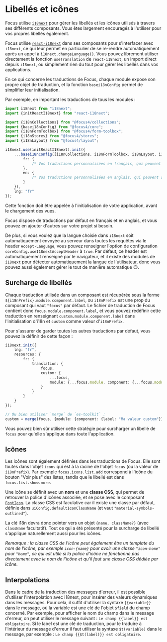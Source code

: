 
<Meta title="Les bases/Libellés et icônes" />

# Libellés et icônes

Focus utilise [`i18next`](https://www.i18next.com/) pour gérer les libellés et les icônes utilisés à travers ses différents composants. Vous êtes largement encouragés à l'utiliser pour vos propres libellés également.

Focus utilise [`react-i18next`](https://react.i18next.com/) dans ses composants pour s'interfacer avec `i18next`, ce qui leur permet en particulier de se re-rendre automatiquement après un appel à `i18next.changeLanguage()`. Vous pouvez librement utiliser directement la fonction `useTranslation` de `react-i18next`, un import direct depuis `i18next`, ou simplement rien du tout pour gérer les libellés dans vos applications.

En ce qui concerne les traductions de Focus, chaque module expose son propre objet de traduction, et la fonction `basei18nConfig` permet de simplifier leur initialisation.

Par exemple, en important les traductions de tous les modules :

```ts
import i18next from "i18next";
import {initReactI18next} from "react-i18next";

import {i18nCollections} from "@focus4/collections";
import {basei18nConfig} from "@focus4/core";
import {i18nFormToolbox} from "@focus4/form-toolbox";
import {i18nStores} from "@focus4/stores";
import {i18nLayout} from "@focus4/layout";

i18next.use(initReactI18next).init({
    ...basei18nConfig([i18nCollections, i18nFormToolbox, i18nLayout, i18nStores], {
        fr: {
            /* Vos traductions personnalisées en français, qui peuvent surcharger celles de Focus. */
        },
        en: {
            /* Vos traductions personnalisées en anglais, qui peuvent surcharger celles de Focus. */
        }
    }),
    lng: "fr"
});
```

Cette fonction doit être appelée à l'initialisation de votre application, avant le chargement des vues.

Focus dispose de traductions par défaut en français et en anglais, et vous pouvez en ajouter d'autres sur votre projet si besoin.

De plus, si vous voulez que la langue choisie dans `i18next` soit automatiquement envoyée au serveur dans toutes les requêtes via le header `Accept-Language`, vous pouvez renseigner l'option de configuration `coreConfig.useI18nextAcceptHeader` à `true`. Par défaut, ce header est automatiquement renseigné par le navigateur, et il existe des modules de `i18next` pour détecter automatiquement la langue de l'utilisateur, donc vous pouvez aussi également gérer le tout de manière automatique 😉.

## Surcharge de libellés

Chaque traduction utilisée dans un composant est récupérée sous la forme `${i18nPrefix}.module.component.label`, ou `i18nPrefix` est une prop du composant qui vaut `"focus"` par défaut. Le fichier de traduction de Focus contient donc `focus.module.component.label`, et vous pouvez redéfinir cette traduction en renseignant `custom.module.component.label` dans l'initialisation d'i18n et `custom` comme valeur d'`i18nPrefix`.

Pour s'assurer de garder toutes les autres traductions par défaut, vous pouvez la définir de cette façon :

```ts
i18next.init({
    lng: "fr",
    resources: {
        fr: {
            translation: {
                focus,
                custom: {
                    ...focus,
                    module: {...focus.module, component: {...focus.module.component, label: "Ma valeur custom"}}
                }
            }
        }
    }
});

// Ou bien utiliser `merge` de `es-toolkit` :
custom = merge(focus, {module: {component: {label: "Ma valeur custom"}}});
```

Vous pouvez bien sûr utiliser cette stratégie pour surcharger un libellé de `focus` pour qu'elle s'applique dans toute l'application.

## Icônes

Les icônes sont également définies dans les traductions de Focus. Elle sont toutes dans l'objet `icons` qui est à la racine de l'objet `focus` (ou la valeur de `i18nPrefix`). Par exemple `focus.icons.list.add` correspond à l'icône du bouton "Voir plus" des listes, tandis que le libellé est dans `focus.list.show.more`.

Une icône se définit avec un **nom** et une **classe CSS**, qui permet de retrouver la police d'icônes associée, et se pose avec le composant [`FontIcon`](/docs/composants-focus4∕toolbox-fonticon--docs). La classe CSS est faculative car il existe une classe par défaut, définie dans `uiConfig.defaultIconClassName` (et vaut `"material-symbols-outlined"`).

La clé i18n devra donc pointer vers un objet `{name, className?}` (avec `className` facultatif). Tout ce qui a été présenté pour la surcharge de libellé s'applique naturellement aussi pour les icônes.

_Remarque : la classe CSS de l'icône peut également être un template du nom de l'icône, par exemple `icon-{name}` pour avoir une classe `"icon-home"` pour `"home"`, ce qui est utile si la police d'icône ne fonctionne pas directement avec le nom de l'icône et qu'il faut une classe CSS dédiée par icône._

## Interpolations

Dans le cadre de la traduction des messages d'erreur, il est possible d'utiliser l'interpolation avec i18next, pour insérer des valeurs dynamiques dans les messages. Pour cela, il suffit d'utiliser la syntaxe `{{variable}}` dans le message, où la variable est une clé de l'objet `$field` du champ concerné. Par exemple, pour afficher le nom du champ dans le message d'erreur, on peut utiliser le message suivant : `Le champ {{label}} est obligatoire`. Si le label est une clé de traduction, pour le traduire à l'intérieur du message d'erreur il faut utiliser la syntaxe `$t(variable)` dans le message, par exemple : `Le champ {{$t(label)}} est obligatoire`.
